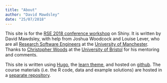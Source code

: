 ```yaml
---
title: "About"
author: "David Mawdsley"
date: "25/07/2018"
---
```


This site is for the [RSE 2018 conference workshop](https://rse.ac.uk/conf2018/) on Shiny. It is written by David Mawdsley, with help from Joshua Woodcock and Louise Lever, who are all [Research Software Engineers](https://rse.ac.uk/conf2018/) at the [University of Manchester](https://www.manchester.ac.uk).  Thanks to [Christopher Woods](http://chryswoods.com/) at the [University of Bristol](https://www.bristol.ac.uk) for his mentoring and comments.

This site is written using [Hugo](https://gohugo.io/), the [learn theme](https://github.com/matcornic/hugo-theme-learn/), and hosted on [github](https://github.com/UoMResearchIT/RSE18-shiny-workshop). The course materials (i.e. the R code, data and example solutions) are hosted in a [separate repository](https://github.com/UoMResearchIT/RSE18-shiny-workshop-materials/).
